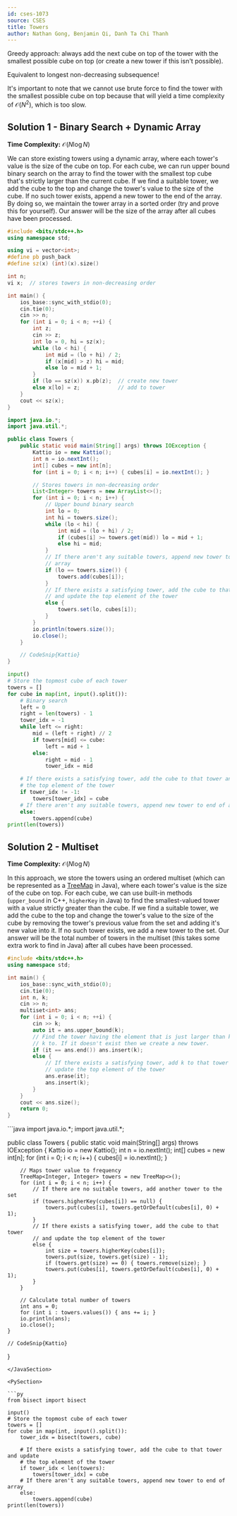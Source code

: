 ```yaml
---
id: cses-1073
source: CSES
title: Towers
author: Nathan Gong, Benjamin Qi, Danh Ta Chi Thanh
---
```


Greedy approach: always add the next cube on top of the tower with the smallest
possible cube on top (or create a new tower if this isn't possible).

Equivalent to longest non-decreasing subsequence!

It's important to note that we cannot use brute force to find the tower with the
smallest possible cube on top because that will yield a time complexity of
$\mathcal{O}(N^2)$, which is too slow.

## Solution 1 - Binary Search + Dynamic Array

**Time Complexity:** $\mathcal{O}(N\log N)$

We can store existing towers using a dynamic array, where each tower's value is
the size of the cube on top. For each cube, we can run upper bound binary search
on the array to find the tower with the smallest top cube that's strictly larger
than the current cube. If we find a suitable tower, we add the cube to the top
and change the tower's value to the size of the cube. If no such tower exists,
append a new tower to the end of the array. By doing so, we maintain the tower
array in a sorted order (try and prove this for yourself). Our answer will be
the size of the array after all cubes have been processed.

<LanguageSection>

<CPPSection>

```cpp
#include <bits/stdc++.h>
using namespace std;

using vi = vector<int>;
#define pb push_back
#define sz(x) (int)(x).size()

int n;
vi x;  // stores towers in non-decreasing order

int main() {
	ios_base::sync_with_stdio(0);
	cin.tie(0);
	cin >> n;
	for (int i = 0; i < n; ++i) {
		int z;
		cin >> z;
		int lo = 0, hi = sz(x);
		while (lo < hi) {
			int mid = (lo + hi) / 2;
			if (x[mid] > z) hi = mid;
			else lo = mid + 1;
		}
		if (lo == sz(x)) x.pb(z);  // create new tower
		else x[lo] = z;            // add to tower
	}
	cout << sz(x);
}
```

</CPPSection>

<JavaSection>

```java
import java.io.*;
import java.util.*;

public class Towers {
	public static void main(String[] args) throws IOException {
		Kattio io = new Kattio();
		int n = io.nextInt();
		int[] cubes = new int[n];
		for (int i = 0; i < n; i++) { cubes[i] = io.nextInt(); }

		// Stores towers in non-decreasing order
		List<Integer> towers = new ArrayList<>();
		for (int i = 0; i < n; i++) {
			// Upper bound binary search
			int lo = 0;
			int hi = towers.size();
			while (lo < hi) {
				int mid = (lo + hi) / 2;
				if (cubes[i] >= towers.get(mid)) lo = mid + 1;
				else hi = mid;
			}
			// If there aren't any suitable towers, append new tower to end of
			// array
			if (lo == towers.size()) {
				towers.add(cubes[i]);
			}
			// If there exists a satisfying tower, add the cube to that tower
			// and update the top element of the tower
			else {
				towers.set(lo, cubes[i]);
			}
		}
		io.println(towers.size());
		io.close();
	}

	// CodeSnip{Kattio}
}
```
</JavaSection>

<PySection>

```py
input()
# Store the topmost cube of each tower
towers = []
for cube in map(int, input().split()):
	# Binary search
	left = 0
	right = len(towers) - 1
	tower_idx = -1
	while left <= right:
		mid = (left + right) // 2
		if towers[mid] <= cube:
			left = mid + 1
		else:
			right = mid - 1
			tower_idx = mid

	# If there exists a satisfying tower, add the cube to that tower and update
	# the top element of the tower
	if tower_idx != -1:
		towers[tower_idx] = cube
	# If there aren't any suitable towers, append new tower to end of array
	else:
		towers.append(cube)
print(len(towers))
```

</PySection>

</LanguageSection>

## Solution 2 - Multiset

**Time Complexity:** $\mathcal{O}(N\log N)$

In this approach, we store the towers using an ordered multiset (which can be
represented as a
[TreeMap](/electromagnetism/intro-sorted-sets?lang=java#multisets) in
Java), where each tower's value is the size of the cube on top. For each cube,
we can use built-in methods (`upper_bound` in C++, `higherKey` in Java) to find
the smallest-valued tower with a value strictly greater than the cube. If we
find a suitable tower, we add the cube to the top and change the tower's value
to the size of the cube by removing the tower's previous value from the set and
adding it's new value into it. If no such tower exists, we add a new tower to
the set. Our answer will be the total number of towers in the multiset (this
takes some extra work to find in Java) after all cubes have been processed.


<LanguageSection>

<CPPSection>


```cpp
#include <bits/stdc++.h>
using namespace std;

int main() {
	ios_base::sync_with_stdio(0);
	cin.tie(0);
	int n, k;
	cin >> n;
	multiset<int> ans;
	for (int i = 0; i < n; ++i) {
		cin >> k;
		auto it = ans.upper_bound(k);
		// Find the tower having the element that is just larger than k to add
		// k to. If it doesn't exist then we create a new tower.
		if (it == ans.end()) ans.insert(k);
		else {
			// If there exists a satisfying tower, add k to that tower and
			// update the top element of the tower
			ans.erase(it);
			ans.insert(k);
		}
	}
	cout << ans.size();
	return 0;
}
```

</CPPSection>

<JavaSection>
```java
import java.io.*;
import java.util.*;

public class Towers {
	public static void main(String[] args) throws IOException {
		Kattio io = new Kattio();
		int n = io.nextInt();
		int[] cubes = new int[n];
		for (int i = 0; i < n; i++) { cubes[i] = io.nextInt(); }

		// Maps tower value to frequency
		TreeMap<Integer, Integer> towers = new TreeMap<>();
		for (int i = 0; i < n; i++) {
			// If there are no suitable towers, add another tower to the set
			if (towers.higherKey(cubes[i]) == null) {
				towers.put(cubes[i], towers.getOrDefault(cubes[i], 0) + 1);
			}
			// If there exists a satisfying tower, add the cube to that tower
			// and update the top element of the tower
			else {
				int size = towers.higherKey(cubes[i]);
				towers.put(size, towers.get(size) - 1);
				if (towers.get(size) == 0) { towers.remove(size); }
				towers.put(cubes[i], towers.getOrDefault(cubes[i], 0) + 1);
			}
		}

		// Calculate total number of towers
		int ans = 0;
		for (int i : towers.values()) { ans += i; }
		io.println(ans);
		io.close();
	}

	// CodeSnip{Kattio}
}
```
</JavaSection>

<PySection>

```py
from bisect import bisect

input()
# Store the topmost cube of each tower
towers = []
for cube in map(int, input().split()):
	tower_idx = bisect(towers, cube)

	# If there exists a satisfying tower, add the cube to that tower and update
	# the top element of the tower
	if tower_idx < len(towers):
		towers[tower_idx] = cube
	# If there aren't any suitable towers, append new tower to end of array
	else:
		towers.append(cube)
print(len(towers))
```

</PySection>

</LanguageSection>
